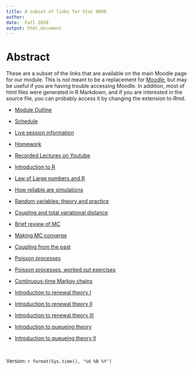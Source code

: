 ```yaml
---
title: A subset of links for Stat 0009
author: 
date:  Fall 2020
output: html_document
---
```


# Abstract

These are a subset of the links that are available on the main Moodle page for our module.   This is *not* meant to be a replacement for [Moodle](https://moodle.ucl.ac.uk/), but may be useful if you are having trouble accessing Moodle.   In addition, most of html files were generated in R Markdown, and if you are interested in the source file, you can probably access it by changing the extension to *Rmd*.


* [Module Outline](https://tsoo-math.github.io/ucl/link0009.html)

* [Schedule](https://tsoo-math.github.io/ucl/0009diary.html)

* [Live session information](https://tsoo-math.github.io/ucl/live.html)

* [Homework](https://tsoo-math.github.io/ucl/homework.html)

* [Recorded Lectures on Youtube](https://tsoo-math.github.io/ucl/videosyoutube0009.html)

* [Introduction to R](https://tsoo-math.github.io/ucl/intro-R.html)

* [Law of Large numbers and R](https://tsoo-math.github.io/ucl/prob-viaR.html)


* [How reliable are simulations](https://tsoo-math.github.io/ucl/random2d.html)

*  [Random variables: theory and practice](https://tsoo-math.github.io/ucl/randomTP-slides.html)

* [Coupling and total variational distance](https://tsoo-math.github.io/ucl/TV.html)




*  [Brief review of MC](https://tsoo-math.github.io/ucl/reviewMC.html)


*  [Making MC converge](https://tsoo-math.github.io/ucl/markov-c.html)


*  [Coupling from the past](https://tsoo-math.github.io/ucl/coupling-from-past.html)


*  [Poisson processes](https://tsoo-math.github.io/ucl/poisson.html)


*  [Poisson processes, worked out exercises](https://tsoo-math.github.io/ucl/poisson-ex.worked.html)


*  [Continuous-time Markov chains](https://tsoo-math.github.io/ucl/continuous-timeMC.html)



*  [Introduction to renewal theory I](https://tsoo-math.github.io/ucl/intro-renewal.html)

*  [Introduction to renewal theory II](https://tsoo-math.github.io/ucl/intro-renewaltwo.html)

*  [Introduction to renewal theory III](https://tsoo-math.github.io/ucl/intro-renewalthree.html)



*  [Introduction to queueing theory](https://tsoo-math.github.io/ucl/intro-queues.html)

*  [Introduction to queueing theory II](https://tsoo-math.github.io/ucl/intro-queuestwo.html)



<br>

Version: `r format(Sys.time(), '%d %B %Y')`


<br>
<br>
<br>
